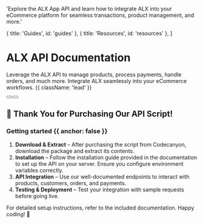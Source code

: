 
  'Explore the ALX App API and learn how to integrate ALX into your eCommerce platform for seamless transactions, product management, and more.'

  { title: 'Guides', id: 'guides' },
  { title: 'Resources', id: 'resources' },
]

<HeroPattern />

# ALX API Documentation

Leverage the ALX API to manage products, process payments, handle orders, and much more. Integrate ALX seamlessly into your eCommerce workflows. {{ className: 'lead' }}

<div className="not-prose mb-16 mt-6 flex gap-3">
  <Button href="/quickstart" arrow="right" children="Quickstart" />
  <Button href="/libraries" variant="outline" children="Explore Libraries used" />
</div>


## 🎉 Thank You for Purchasing Our API Script!

### Getting started {{ anchor: false }}

1. **Download & Extract** – After purchasing the script from Codecanyon, download the package and extract its contents.  
2. **Installation** – Follow the installation guide provided in the documentation to set up the API on your server. Ensure you configure environment variables correctly.  
3. **API Integration** – Use our well-documented endpoints to interact with products, customers, orders, and payments.  
4. **Testing & Deployment** – Test your integration with sample requests before going live.  

For detailed setup instructions, refer to the included documentation. Happy coding! 🚀

<Guides />

<Resources />
